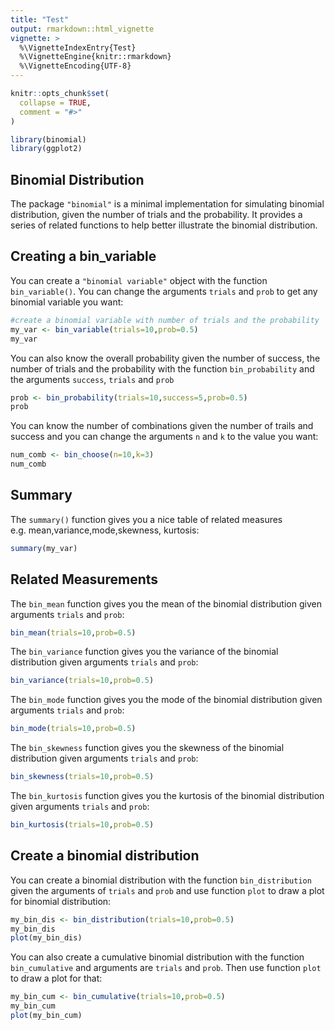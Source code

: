 ```yaml
---
title: "Test"
output: rmarkdown::html_vignette
vignette: >
  %\VignetteIndexEntry{Test}
  %\VignetteEngine{knitr::rmarkdown}
  %\VignetteEncoding{UTF-8}
---
```


```r
knitr::opts_chunk$set(
  collapse = TRUE,
  comment = "#>"
)
```

```r
library(binomial)
library(ggplot2)
```

## Binomial Distribution

The package `"binomial"` is a minimal implementation for simulating binomial distribution, given the number of trials and the probability. It provides a series of related functions to help better illustrate the binomial distribution.

## Creating a bin_variable

You can create a `"binomial variable"` object with the function `bin_variable()`. You can change the arguments `trials` and `prob` to get any binomial variable you want:

```r
#create a binomial variable with number of trials and the probability
my_var <- bin_variable(trials=10,prob=0.5)
my_var
```
You can also know the overall probability given the number of success, the number of trials and the probability with the function `bin_probability` and the arguments `success`, `trials` and `prob`
```r
prob <- bin_probability(trials=10,success=5,prob=0.5)
prob
```


You can know the number of combinations given the number of trails and success and you can change the arguments `n` and `k` to the value you want:

```r
num_comb <- bin_choose(n=10,k=3)
num_comb
```
## Summary
The `summary()` function gives you a nice table of related measures e.g. mean,variance,mode,skewness, kurtosis:

```r
summary(my_var)
```
## Related Measurements

The `bin_mean` function gives you the mean of the binomial distribution given arguments `trials` and `prob`:
```r
bin_mean(trials=10,prob=0.5)
```
The `bin_variance` function gives you the variance of the binomial distribution given arguments `trials` and `prob`:
```r
bin_variance(trials=10,prob=0.5)
```

The `bin_mode` function gives you the mode of the binomial distribution given arguments `trials` and `prob`:
```r
bin_mode(trials=10,prob=0.5)
```
The `bin_skewness` function gives you the skewness of the binomial distribution given arguments `trials` and `prob`:
```r
bin_skewness(trials=10,prob=0.5)
```

The `bin_kurtosis` function gives you the kurtosis of the binomial distribution given arguments `trials` and `prob`:
```r
bin_kurtosis(trials=10,prob=0.5)
```
## Create a binomial distribution

You can create a binomial distribution with the function `bin_distribution` given the arguments of `trials` and `prob` and use function `plot` to draw a plot for binomial distribution:

```r
my_bin_dis <- bin_distribution(trials=10,prob=0.5)
my_bin_dis
plot(my_bin_dis)
```

You can also create a cumulative binomial distribution with the function `bin_cumulative` and arguments are `trials` and `prob`. Then use function `plot` to draw a plot for that:
```r
my_bin_cum <- bin_cumulative(trials=10,prob=0.5)
my_bin_cum
plot(my_bin_cum)
```

